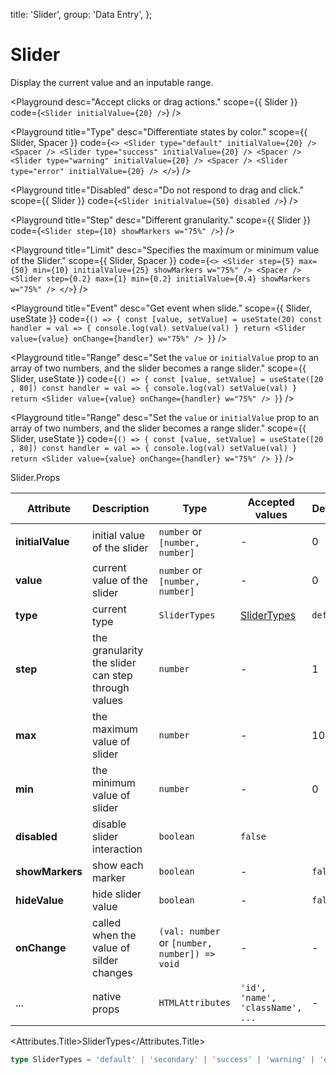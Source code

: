 
  title: 'Slider',
  group: 'Data Entry',
};

# Slider

Display the current value and an inputable range.

<Playground
  desc="Accept clicks or drag actions."
  scope={{ Slider }}
  code={`
<Slider initialValue={20} />
`}
/>

<Playground
  title="Type"
  desc="Differentiate states by color."
  scope={{ Slider, Spacer }}
  code={`
    <>
      <Slider type="default" initialValue={20} />
      <Spacer />
      <Slider type="success" initialValue={20} />
      <Spacer />
      <Slider type="warning" initialValue={20} />
      <Spacer />
      <Slider type="error" initialValue={20} />
    </>
`}
/>

<Playground
  title="Disabled"
  desc="Do not respond to drag and click."
  scope={{ Slider }}
  code={`
<Slider initialValue={50} disabled />
`}
/>

<Playground
  title="Step"
  desc="Different granularity."
  scope={{ Slider }}
  code={`
<Slider step={10} showMarkers w="75%" />
`}
/>

<Playground
  title="Limit"
  desc="Specifies the maximum or minimum value of the Slider."
  scope={{ Slider, Spacer }}
  code={`
<>
  <Slider step={5} max={50} min={10} initialValue={25} showMarkers w="75%" />
  <Spacer />
  <Slider step={0.2} max={1} min={0.2} initialValue={0.4} showMarkers w="75%" />
</>
`}
/>

<Playground
  title="Event"
  desc="Get event when slide."
  scope={{ Slider, useState }}
  code={`
() => {
  const [value, setValue] = useState(20)
  const handler = val => {
    console.log(val)
    setValue(val)
  }
  return <Slider value={value} onChange={handler} w="75%" />
}
`}
/>

<Playground
  title="Range"
  desc="Set the `value` or `initialValue` prop to an array of two numbers, and the slider becomes a range slider."
  scope={{ Slider, useState }}
  code={`
() => {
  const [value, setValue] = useState([20 , 80])
  const handler = val => {
    console.log(val)
    setValue(val)
  }
  return <Slider value={value} onChange={handler} w="75%" />
}
`}
/>

<Playground
  title="Range"
  desc="Set the `value` or `initialValue` prop to an array of two numbers, and the slider becomes a range slider."
  scope={{ Slider, useState }}
  code={`
() => {
  const [value, setValue] = useState([20 , 80])
  const handler = val => {
    console.log(val)
    setValue(val)
  }
  return <Slider value={value} onChange={handler} w="75%" />
}
`}
/>


<Attributes edit="/app/components/slider.mdx">
<Attributes.Title>Slider.Props</Attributes.Title>

| Attribute        | Description                                        | Type                                          | Accepted values                  | Default   |
| ---------------- | -------------------------------------------------- | --------------------------------------------- | -------------------------------- | --------- |
| **initialValue** | initial value of the slider                        | `number` or `[number, number]`                | -                                | 0         |
| **value**        | current value of the slider                        | `number` or `[number, number]`                | -                                | 0         |
| **type**         | current type                                       | `SliderTypes`                                 | [SliderTypes](#slidertypes)      | `default` |
| **step**         | the granularity the slider can step through values | `number`                                      | -                                | 1         |
| **max**          | the maximum value of slider                        | `number`                                      | -                                | 100       |
| **min**          | the minimum value of slider                        | `number`                                      | -                                | 0         |
| **disabled**     | disable slider interaction                         | `boolean`                                     | `false`                          |
| **showMarkers**  | show each marker                                   | `boolean`                                     | -                                | `false`   |
| **hideValue**    | hide slider value                                  | `boolean`                                     | -                                | `false`   |
| **onChange**     | called when the value of silder changes            | `(val: number` or `[number, number]) => void` | -                                | -         |
| ...              | native props                                       | `HTMLAttributes`                              | `'id', 'name', 'className', ...` | -         |

<Attributes.Title>SliderTypes</Attributes.Title>

```ts
type SliderTypes = 'default' | 'secondary' | 'success' | 'warning' | 'error';
```

</Attributes>
